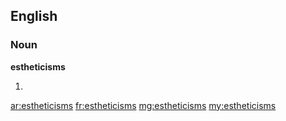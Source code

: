 ==English==

===Noun===
'''estheticisms'''

# {{plural of|[[estheticism]]}}

[[ar:estheticisms]]
[[fr:estheticisms]]
[[mg:estheticisms]]
[[my:estheticisms]]